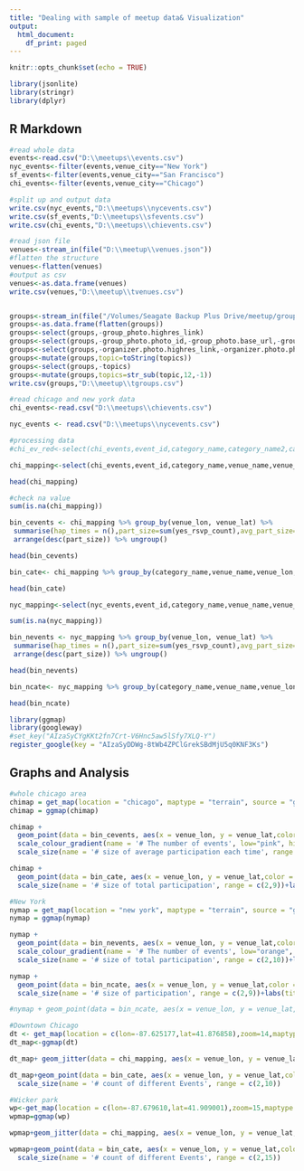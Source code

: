 ```yaml
---
title: "Dealing with sample of meetup data& Visualization"
output:
  html_document:
    df_print: paged
---
```


```r
knitr::opts_chunk$set(echo = TRUE)
```

```r
library(jsonlite)
library(stringr)
library(dplyr)

```

## R Markdown
```r

#read whole data
events<-read.csv("D:\\meetups\\events.csv")
nyc_events<-filter(events,venue_city=="New York")
sf_events<-filter(events,venue_city=="San Francisco")
chi_events<-filter(events,venue_city=="Chicago")

#split up and output data
write.csv(nyc_events,"D:\\meetups\\nycevents.csv")
write.csv(sf_events,"D:\\meetups\\sfevents.csv")
write.csv(chi_events,"D:\\meetups\\chievents.csv")

#read json file
venues<-stream_in(file("D:\\meetup\\venues.json"))
#flatten the structure
venues<-flatten(venues)
#output as csv
venues<-as.data.frame(venues)
write.csv(venues,"D:\\meetup\\tvenues.csv")


groups<-stream_in(file("/Volumes/Seagate Backup Plus Drive/meetup/groups.json"),pagesize=10000)
groups<-as.data.frame(flatten(groups))
groups<-select(groups,-group_photo.highres_link)
groups<-select(groups,-group_photo.photo_id,-group_photo.base_url,-group_photo.photo_link,-group_photo.thumb_link,-group_photo.type)
groups<-select(groups,-organizer.photo.highres_link,-organizer.photo.photo_id,-organizer.photo.base_url,-organizer.photo.type,-organizer.photo.photo_link,-organizer.photo.thumb_link)
groups<-mutate(groups,topic=toString(topics))
groups<-select(groups,-topics)
groups<-mutate(groups,topics=str_sub(topic,12,-1))
write.csv(groups,"D:\\meetup\\tgroups.csv")
```


```r
#read chicago and new york data
chi_events<-read.csv("D:\\meetups\\chievents.csv")

nyc_events <- read.csv("D:\\meetups\\nycevents.csv")
```

```r
#processing data 
#chi_ev_red<-select(chi_events,event_id,category_name,category_name2,category_id,createdtime,description,group_lat,group_lon,group_id,how_to_find_us,event_name,event_time,updated,utc_offset,venue_address_1,venue_address_2,venue_id,venue_lat,venue_lon,venue_name,yes_rsvp_count)

chi_mapping<-select(chi_events,event_id,category_name,venue_name,venue_lat,venue_lon,yes_rsvp_count)

head(chi_mapping)

#check na value
sum(is.na(chi_mapping))

bin_cevents <- chi_mapping %>% group_by(venue_lon, venue_lat) %>%
 summarise(hap_times = n(),part_size=sum(yes_rsvp_count),avg_part_size=sum(yes_rsvp_count)/n()) %>%
 arrange(desc(part_size)) %>% ungroup()

head(bin_cevents)

bin_cate<- chi_mapping %>% group_by(category_name,venue_name,venue_lon,venue_lat)%>%summarise(hap_times=n(),part_size=sum(yes_rsvp_count),avg_part_size=sum(yes_rsvp_count)/n())%>%arrange(desc(part_size)) %>% ungroup()

head(bin_cate)

```

```r
nyc_mapping<-select(nyc_events,event_id,category_name,venue_name,venue_lat,venue_lon,yes_rsvp_count)

sum(is.na(nyc_mapping))

bin_nevents <- nyc_mapping %>% group_by(venue_lon, venue_lat) %>%
 summarise(hap_times = n(),part_size=sum(yes_rsvp_count),avg_part_size=sum(yes_rsvp_count)/n()) %>%
 arrange(desc(part_size)) %>% ungroup()

head(bin_nevents)

bin_ncate<- nyc_mapping %>% group_by(category_name,venue_name,venue_lon,venue_lat)%>%summarise(hap_times=n(),part_size=sum(yes_rsvp_count),avg_part_size=sum(yes_rsvp_count)/n())%>%arrange(desc(part_size)) %>% ungroup()

head(bin_ncate)

```

```r
library(ggmap)
library(googleway)
#set_key("AIzaSyCYgKKt2fn7Crt-V6Hnc5aw5lSfy7XLQ-Y")
register_google(key = "AIzaSyDDWg-8tWb4ZPClGrekSBdMjU5q0KNF3Ks")
```

## Graphs and Analysis

```r
#whole chicago area 
chimap = get_map(location = "chicago", maptype = "terrain", source = "google", zoom = 11)
chimap = ggmap(chimap)

chimap + 
  geom_point(data = bin_cevents, aes(x = venue_lon, y = venue_lat,color = hap_times, size=avg_part_size),alpha=0.4)+
  scale_colour_gradient(name = '# The number of events', low="pink", high="blue") +
  scale_size(name = '# size of average participation each time', range = c(2,10))+labs(title="Where do Chicago people participate in-person events?")

chimap + 
  geom_point(data = bin_cate, aes(x = venue_lon, y = venue_lat,color = category_name, size=part_size),alpha=0.2)+
  scale_size(name = '# size of total participation', range = c(2,9))+labs(title = "Size of total participation of events in different categories")
```

```r
#New York
nymap = get_map(location = "new york", maptype = "terrain", source = "google", zoom = 12)
nymap = ggmap(nymap)

nymap + 
  geom_point(data = bin_nevents, aes(x = venue_lon, y = venue_lat,color = hap_times, size=part_size),alpha=0.2)+
  scale_colour_gradient(name = '# The number of events', low="orange", high="blue") +
  scale_size(name = '# size of total participation', range = c(2,10))+labs(title="The number of people a place attracts to participate events there")

nymap + 
  geom_point(data = bin_ncate, aes(x = venue_lon, y = venue_lat,color = category_name, size=part_size),alpha=0.2)+
  scale_size(name = '# size of participation', range = c(2,9))+labs(title = "Size of total participation of events in different categories")

#nymap + geom_point(data = bin_ncate, aes(x = venue_lon, y = venue_lat,color = category_name, size=avg_part_size),alpha=0.2)+ scale_size(name = '# size of participation', range = c(2,9))+labs(title = "Size of average participation of events in different categories each time")
```

```r
#Downtown Chicago
dt <- get_map(location = c(lon=-87.625177,lat=41.876858),zoom=14,maptype = "terrain")
dt_map<-ggmap(dt)

dt_map+ geom_jitter(data = chi_mapping, aes(x = venue_lon, y = venue_lat,color = category_name) ,alpha=0.5,size=3.0)

dt_map+geom_point(data = bin_cate, aes(x = venue_lon, y = venue_lat,color = category_name, size=part_size),alpha=0.5)+
  scale_size(name = '# count of different Events', range = c(2,10))
```

```r
#Wicker park
wp<-get_map(location = c(lon=-87.679610,lat=41.909001),zoom=15,maptype = "terrain")
wpmap=ggmap(wp)

wpmap+geom_jitter(data = chi_mapping, aes(x = venue_lon, y = venue_lat,color = category_name) ,alpha=0.5,size=5.0)

wpmap+geom_point(data = bin_cate, aes(x = venue_lon, y = venue_lat,color = category_name, size=part_size),alpha=0.4)+
  scale_size(name = '# count of different Events', range = c(2,15))
```

